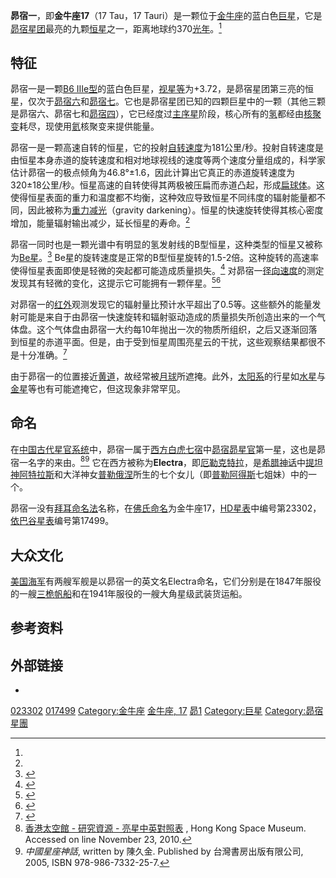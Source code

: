 {{Starbox begin
| name=昴宿一（金牛座17）<br />Electra (17 Tauri)}}
{{Starbox image
| image=[[File:M45map.jpg|250px]]
| caption=昴宿一在[[昴宿星团|昴宿星团]]的位置（右面中间） }}
{{Starbox observe
| epoch=J2000
| ra={{RA|03|44|52.5373}}<ref name="hipparcos">{{citation | display-authors=1 | last1=Perryman | first1=M. A. C.
 | last2=Lindegren | first2=L. | last3=Kovalevsky
 | first3=J. | last4=Hoeg | first4=E. | last5=Bastian
 | first5=U. | last6=Bernacca | first6=P. L.
 | last7=Crézé | first7=M. | last8=Donati | first8=F.
 | last9=Grenon | first9=M.
 | title=The Hipparcos Catalogue | journal=Astronomy & Astrophysics
 | year=1997 | volume=323 | pages=L49–L52 | bibcode=1997A&A...323L..49P }}</ref>
| dec={{DEC|+24|06|48.021}}<ref name="hipparcos"/>
| appmag_v=3.705<ref name="simbad">{{cite web | title=NAME ELECTRA – Be Star | work=SIMBAD | publisher=Centre de Données astronomiques de Strasbourg | url=http://simbad.u-strasbg.fr/simbad/sim-basic?Ident=Electra | accessdate=2009-09-04 | archive-date=2016-05-31 | archive-url=https://web.archive.org/web/20160531113019/http://simbad.u-strasbg.fr/simbad/sim-basic?Ident=Electra | dead-url=no }}</ref>
| constell=[[金牛座|金牛座]]
| 星官= [[昴宿|昴宿]] [[昴_(星官)|昴]] }}
{{Starbox character
| class=B6 IIIe<ref name="apj339"/>
| b-v=-0.12<ref name="clpl4">{{cite journal
 | author=Johnson, H. L.; Iriarte, B.; Mitchell, R. I.; Wisniewskj, W. Z. | title=UBVRIJKL photometry of the bright stars | journal=Communications of the Lunar and Planetary Laboratory | volume=4 | issue=99 | year=1966
 | bibcode=1966CoLPL...4...99J }}</ref>
| u-b=-0.40<ref name="clpl4"/>
| variable= }}
{{Starbox astrometry
| radial_v=+10.9<ref>{{cite journal
 | author=Pearce, J. A.; Hill, G. | year=1975
 | title=A spectroscopic investigation of the Pleiades
 | journal=Publications of the Dominion Astrophysical Observatory | volume=14 | issue=14 | pages=319–343
 | bibcode=1975PDAO...14..319P }}</ref>
| prop_mo_ra=21.55<ref name="hipparcos"/>
| prop_mo_dec=-44.92<ref name="hipparcos"/>
| parallax=5.72
| p_error=1.05
| parallax_footnote=<ref name="apj124">{{cite journal
 | last=Makarov | first=Valeri V.
 | title=Computing the Parallax of the Pleiades from the Hipparcos Intermediate Astrometry Data: An Alternative Approach
 | journal=The Astronomical Journal | volume=124
 | issue=6 | pages=3299–3304 | doi=10.1086/344683 | bibcode=2002AJ....124.3299M|date=December 2002}}</ref>
| absmag_v= }}
{{Starbox detail
| mass=
| radius=
| luminosity=
| temperature={{nowrap|13,484 ± 293}}<ref name="aaa440"/>
| gravity={{nowrap|3.412 ± 0.047}}<ref name="aaa440"/>
| metal=
| rotation=''v'' sin ''i'' = 181 km/s<ref name="aaa440">{{cite journal
 | author=Frémat, Y.; Zorec, J.; Hubert, A.-M.; Floquet, M. | title=Effects of gravitational darkening on the determination of fundamental parameters in fast-rotating B-type stars | journal=Astronomy and Astrophysics
 | volume=440 | issue=1 | pages=305–320 | doi=10.1051/0004-6361:20042229 | bibcode=2005A&A...440..305F|arxiv = astro-ph/0503381 |date=September 2005}}</ref>
| age=1.15 × 10<sup>8</sup><ref name="apj458">{{cite journal
 | author=Basri G., Marcy G. W., Graham J. R.
 | title=Lithium in Brown Dwarf Candidates: The Mass and Age of the Faintest Pleiades Stars | year=1996
 | journal=Astrophysical Journal | volume=458
 | pages=600–609 | doi=10.1086/176842 | bibcode=1996ApJ...458..600B}}</ref> }}
{{Starbox catalog
| names=[[Flamsteed_designation|17 Tauri]], [[Star_catalogue#BD/CD/CPD|BD]]+23 507, [[Catalogues_of_Fundamental_Stars|FK5]] 136, [[Boss_General_Catalogue|GC]] 4477, [[Henry_Draper_Catalogue|HD]] 23302, [[Hipparcos_catalogue|HIP]] 17499, [[Bright_Star_Catalogue|HR]] 1142, [[SAO星表|SAO]] 76131. }}
{{Starbox end}}
'''昴宿一'''，即'''金牛座17'''（17 Tau，17 Tauri）是一颗位于[[金牛座|金牛座]]的蓝白色[[巨星|巨星]]，它是[[昴宿星团|昴宿星团]]最亮的九颗[[恒星|恒星]]之一，距离地球约370[[光年|光年]]。<ref name="apj124"/>

== 特征 ==
昴宿一是一颗[[恒星光谱|B6 IIIe型]]的蓝白色巨星，[[视星等|视星等]]为+3.72，是昴宿星团第三亮的恒星，仅次于[[昴宿六|昴宿六]]和[[昴宿七|昴宿七]]。它也是昴宿星团已知的四颗巨星中的一颗（其他三颗是昴宿六、昴宿七和[[昴宿四|昴宿四]]），它已经度过[[主序星|主序星]]阶段，核心所有的[[氢|氢]]都经由[[核聚变|核聚变]]耗尽，现使用[[氦|氦]]核聚变来提供能量。

昴宿一是一颗高速自转的恒星，它的投射[[恒星自转|自转速度]]为181公里/秒。投射自转速度是由恒星本身赤道的旋转速度和相对地球视线的速度等两个速度分量组成的，科学家估计昴宿一的极点倾角为46.8°±1.6，因此计算出它真正的赤道旋转速度为320±18公里/秒。恒星高速的自转使得其两极被压扁而赤道凸起，形成[[扁球体|扁球体]]。这使得恒星表面的重力和温度都不均衡，这种效应导致恒星不同纬度的辐射能量都不同，因此被称为[[重力昏暗|重力减光]]（gravity darkening）。恒星的快速旋转使得其核心密度增加，能量辐射输出减少，延长恒星的寿命。<ref name="aaa440"/>

昴宿一同时也是一颗光谱中有明显的氢发射线的B型恒星，这种类型的恒星又被称为[[Be星|Be星]]。<ref name="apj339">{{cite journal
 | author=Grady, C. A.; Bjorkman, K. S.; Snow, T. P.; Sonneborn, George; Shore, Steven N.; Barker, Paul K.
 | title=Highly ionized stellar winds in Be stars. II - Winds in B6-B9.5e stars | pages=403–419
 | journal=Astrophysical Journal, Part 1
 | volume=339 | doi=10.1086/167306 | bibcode=1989ApJ...339..403G|date=April 1989}}</ref> Be星的旋转速度是正常的B型恒星旋转的1.5-2倍。这种旋转的高速率使得恒星表面即使是轻微的突起都可能造成质量损失。<ref>{{cite journal
 | author=Zorec, J.; Frémat, Y.; Cidale, L.
 | title=On the evolutionary status of Be stars. I. Field Be stars near the Sun
 | journal=Astronomy and Astrophysics | volume=441
 | issue=1 | pages=235–248
 | doi=10.1051/0004-6361:20053051 | bibcode=2005A&A...441..235Z|arxiv = astro-ph/0509119 |date=October 2005}}</ref> 对昴宿一[[径向速度|径向速度]]的测定发现其有轻微的变化，这提示它可能拥有一颗伴星。<ref>{{cite journal
 | author=Abt, Helmut A.; Barnes, Ronnie C.; Biggs, Eleanor S.; Osmer, Patrick S. | title=The Frequency of Spectroscopic Binaries in the Pleiades
 | journal=Astrophysical Journal | volume=142
 | pages=1604–1615 | doi=10.1086/148440 | bibcode=1965ApJ...142.1604A
|date=November 1965}}</ref><ref>{{cite journal
 | author=Pearce, J. A.; Hill, Graham
 | title=Four Suspected Spectroscopic Binaries in the Pleiades | journal=Publications of the Astronomical Society of the Pacific
 | volume=83 | issue=494 | pages=493–495 | year=1971
 | doi=10.1086/129161 | bibcode=1971PASP...83..493P}}</ref>

对昴宿一的[[红外|红外]]观测发现它的辐射量比预计水平超出了0.5等。这些额外的能量发射可能是来自于由昴宿一快速旋转和辐射驱动造成的质量损失所创造出来的一个气体盘。这个气体盘由昴宿一大约每10年抛出一次的物质所组织，之后又逐渐回落到恒星的赤道平面。但是，由于受到恒星周围亮星云的干扰，这些观察结果都很不是十分准确。<ref>{{cite journal
 | author=Gorlova, Nadya; Rieke, George H.; Muzerolle, James; Stauffer, John R.; Siegler, Nick; Young, Erick T.; Stansberry, John H. | title=Spitzer 24 μm Survey of Debris Disks in the Pleiades
 | journal=The Astrophysical Journal | volume=649
 | issue=2 | pages=1028–1042 | doi=10.1086/506373 | bibcode=2006ApJ...649.1028G|arxiv = astro-ph/0606039 |date=October 2006}}</ref>

由于昴宿一的位置接近[[黄道|黄道]]，故经常被[[月球|月球]]所遮掩。此外，[[太阳系|太阳系]]的行星如[[水星|水星]]与[[金星|金星]]等也有可能遮掩它，但这现象非常罕见。

== 命名 ==
在[[星官|中国古代星官系统]]中，昴宿一属于[[二十八宿|西方白虎七宿]]中[[昴宿|昴宿]][[昴_(星官)|昴星官]]第一星，这也是昴宿一名字的来由。<ref>[http://www.lcsd.gov.hk/CE/Museum/Space/Research/StarName/c_research_chinengstars_ama_b.htm 香港太空館 - 研究資源 - 亮星中英對照表] {{webarchive|url=https://web.archive.org/web/20100811014924/http://www.lcsd.gov.hk/CE/Museum/Space/Research/StarName/c_research_chinengstars_ama_b.htm |date=2010-08-11 }}, Hong Kong Space Museum. Accessed on line November 23, 2010.</ref><ref>''中國星座神話'', written by 陳久金. Published by 台灣書房出版有限公司, 2005, ISBN 978-986-7332-25-7.</ref> 它在西方被称为'''Electra'''，即[[厄勒克特拉_(普勒阿得斯)|厄勒克特拉]]，是[[希腊神话|希腊神话]]中[[提坦神|提坦神]][[阿特拉斯|阿特拉斯]]和大洋神女[[普勒俄涅|普勒俄涅]]所生的七个女儿（即[[普勒阿得斯|普勒阿得斯]]七姐妹）中的一个。

昴宿一没有[[拜耳命名法|拜耳命名法]]名称，在[[佛兰斯蒂德命名法|佛氏命名]]为金牛座17，[[HD星表|HD星表]]中编号第23302，[[依巴谷星表|依巴谷星表]]编号第17499。

== 大众文化 ==
[[美国|美国]][[美国海军|海军]]有两艘军舰是以昴宿一的英文名Electra命名，它们分别是在1847年服役的一艘[[三桅帆船|三桅帆船]]和在1941年服役的一艘大角星级武装货运船。

== 参考资料 ==
{{Reflist|2}}

== 外部链接 ==
* {{cite web | first=Jim | last=Kaler | title=Electra | work=STARS | url=http://www.astro.uiuc.edu/~kaler/sow/electra.html | publisher=[[伊利诺伊大学|伊利诺伊大学]] | accessdate=2008-07-15 | deadurl=yes | archiveurl=https://web.archive.org/web/20080704214441/http://www.astro.uiuc.edu/~kaler/sow/electra.html | archivedate=2008-07-04 }}

{{Commons category|Electra (star)}}

{{Stars of Taurus}}
{{星官|昴宿|7|13}}

[[Category:HD和HDE天體|023302]]
[[Category:HIP天體|017499]]
[[Category:金牛座|Category:金牛座]]
[[Category:佛氏天體|金牛座, 17]]
[[Category:昴_(星官)|昴1]]
[[Category:巨星|Category:巨星]]
[[Category:昴宿星團|Category:昴宿星團]]